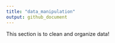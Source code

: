 ```yaml
---
title: "data_manipulation"
output: github_document
---
```


This section is to clean and organize data!

```r

```

